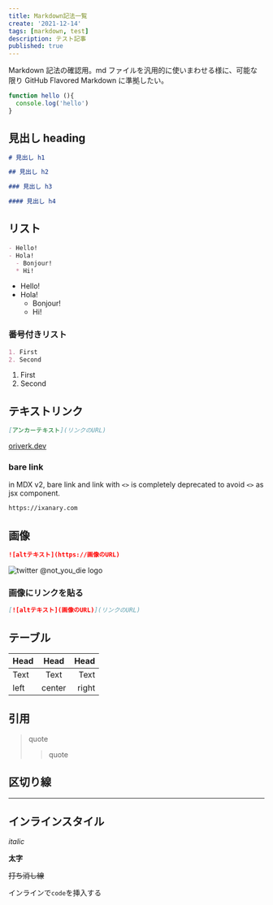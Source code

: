 ```yaml
---
title: Markdown記法一覧
create: '2021-12-14'
tags: [markdown, test]
description: テスト記事
published: true
---
```


Markdown 記法の確認用。md ファイルを汎用的に使いまわせる様に、可能な限り GitHub Flavored Markdown に準拠したい。

```js:index.js
function hello (){
  console.log('hello')
}
```

## 見出し heading

```md
# 見出し h1

## 見出し h2

### 見出し h3

#### 見出し h4
```

## リスト

```md
- Hello!
- Hola!
  - Bonjour!
  * Hi!
```

- Hello!
- Hola!
  - Bonjour!
  - Hi!

### 番号付きリスト

```md
1. First
2. Second
```

1. First
2. Second

## テキストリンク

```md
[アンカーテキスト](リンクのURL)
```

[oriverk.dev](https://oriverk.dev)

### bare link

in MDX v2, bare link and link with `<>` is completely deprecated to avoid `<>` as jsx component.

```txt
https://ixanary.com
```

## 画像

```md
![altテキスト](https://画像のURL)
```

![twitter @not_you_die logo](https://i.imgur.com/i2pY2j6.png)

### 画像にリンクを貼る

```md
[![altテキスト](画像のURL)](リンクのURL)
```

## テーブル

| Head | Head | Head |
| :--- | :--: | ---: |
| Text | Text | Text |
| left | center | right |

## 引用

> quote
> > quote

## 区切り線

---

## インラインスタイル

_italic_

**太字**

~~打ち消し線~~

インラインで`code`を挿入する
